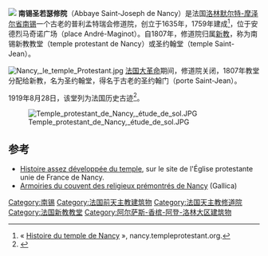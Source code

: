 [[File:Temple_protestant.jpg|]]
'''南锡圣若瑟修院'''（Abbaye Saint-Joseph de Nancy）是法国[[洛林|洛林]][[默尔特-摩泽尔省|默尔特-摩泽尔省]][[南锡|南锡]]一个古老的普利孟特瑞会修道院，创立于1635年，1759年建成<ref>« [http://nancy.templeprotestant.org/decouvrir-les-temples/164-histoire-du-temple-de-nancy Histoire du temple de Nancy] {{Wayback|url=http://nancy.templeprotestant.org/decouvrir-les-temples/164-histoire-du-temple-de-nancy |date=20160307001517 }} », nancy.templeprotestant.org.</ref>，位于安德烈马奇诺广场（place André-Maginot）。自1807年，修道院归属[[新教|新教]]，称为南锡新教教堂（temple protestant de Nancy）或圣约翰堂（temple Saint-Jean）。

[[File:Nancy,_le_temple_Protestant.jpg|right]]
[[法国大革命|法国大革命]]期间，修道院关闭，1807年教堂分配给新教，名为圣约翰堂，得名于古老的圣约翰门（porte Saint-Jean）。

1919年8月28日，该堂列为法国历史古迹<ref name="PA00106320">{{Base Mérimée|PA00106320}}</ref>。

[[File:Temple_protestant_de_Nancy,_étude_de_sol.JPG|right]]

== 参考 ==
{{References}}
* [https://web.archive.org/web/20130131165356/http://nancy.templeprotestant.org/decouvrir-les-temples Histoire assez développée du temple], sur le site de l'Église protestante unie de France de Nancy.
* [http://gallica.bnf.fr/ark:/12148/bpt6k111469d/f182.image.tableDesMatieres Armoiries du couvent des religieux prémontrés de Nancy] (Gallica)

[[Category:南锡|Category:南锡]]
[[Category:法国前天主教建筑物|Category:法国前天主教建筑物]]
[[Category:法国天主教修道院|Category:法国天主教修道院]]
[[Category:法国新教教堂|Category:法国新教教堂]]
[[Category:阿尔萨斯-香槟-阿登-洛林大区建筑物|Category:阿尔萨斯-香槟-阿登-洛林大区建筑物]]
